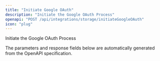 ```yaml
---
title: "Initiate Google OAuth"
description: "Initiate the Google OAuth Process"
openapi: "POST /api/integrations/storage/initiateGoogleOAuth"
icon: "plug"
---
```


Initiate the Google OAuth Process

<Note>
The parameters and response fields below are automatically generated from the OpenAPI specification.
</Note>
